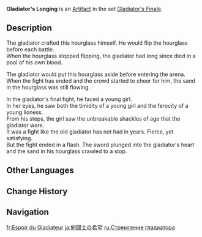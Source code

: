 {{Artifact Infobox
|image = Item Gladiator's Longing.png
|set   = Gladiator's Finale
|piece = Sands of Eon
}}
{{Description|A timepiece that recorded the gladiator's days in the bloodstained Colosseum. To him, it counted down the days on his long road to freedom.}}
'''Gladiator's Longing''' is an [[Artifact]] in the set [[Gladiator's Finale]].

==Description==
The gladiator crafted this hourglass himself. He would flip the hourglass before each battle.<br />When the hourglass stopped flipping, the gladiator had long since died in a pool of his own blood.

The gladiator would put this hourglass aside before entering the arena.<br />When the fight has ended and the crowd started to cheer for him, the sand in the hourglass was still flowing.

In the gladiator's final fight, he faced a young girl.<br />In her eyes, he saw both the timidity of a young girl and the ferocity of a young lioness.<br />From his steps, the girl saw the unbreakable shackles of age that the gladiator wore.<br />It was a fight like the old gladiator has not had in years. Fierce, yet satisfying.<br />But the fight ended in a flash. The sword plunged into the gladiator's heart and the sand in his hourglass crawled to a stop.

==Other Languages==
{{Other Languages
|en      = Gladiator's Longing
|zhs     = 角斗士的希冀
|zhs_rm  = Jiǎodòushì de Xījì
|zht     = 角鬥士的希冀
|zht_rm  = Jiǎodòushì de Xījì
|zh_tl   = Gladiator's Hope
|ja      = 剣闘士の希望
|ja_rm   = Keitoushi no Kibou
|ja_tl   = Gladiator's Hope
|ko      = 검투사의 희망
|ko_rm   = Geomtusa-ui Huimang
|ko_tl   = Gladiator's Hope
|es      = Esperanza del Gladiador
|es_tl   = Hope of the Gladiator
|fr      = Espoir du Gladiateur
|fr_tl   = Hope of the Gladiator
|ru      = Стремление гладиатора
|ru_tl   = Aspiration of the Gladiator
|th      = Gladiator's Longing
|vi      = Hy Vọng Của Giác Đấu Sĩ
|vi_tl   = Gladiator's Hope
|de      = Zuversicht des Gladiators
|de_tl   = Confidence of the Gladiator
|id      = Gladiator's Longing
|pt      = Esperança do Gladiador
|pt_tl   = 
|tr      = Gladyatörün Özlemi
|tr_tl   = 
|it      = Brama del gladiatore
|it_tl   = 
}}

==Change History==
{{Change History|1.0}}

==Navigation==
{{Artifact Set Navbox|Gladiator's Finale}}

[[fr:Espoir du Gladiateur]]
[[ja:剣闘士の希望]]
[[ru:Стремление гладиатора]]